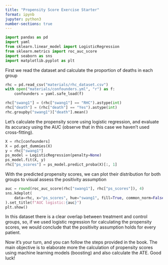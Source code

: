 ```yaml
---
title: "Propensity Score Exercise Starter"
format: ipynb
jupyter: python3
number-sections: true
---
```



```python
import pandas as pd
import yaml
from sklearn.linear_model import LogisticRegression
from sklearn.metrics import roc_auc_score
import seaborn as sns
import matplotlib.pyplot as plt

```


First we read the dataset and calculate the proportion of deaths in each group
```python
rhc = pd.read_csv("materials/rhc_dataset.csv")
with open("materials/confounders.yml", "r") as f:
    confounders = yaml.safe_load(f)

rhc["swang1"] = (rhc["swang1"] == "RHC").astype(int)
rhc["death"] = (rhc["death"] == "Yes").astype(int)
rhc.groupby("swang1")["death"].mean()
```

Let's calculate the propensity score using logistic regression, and evaluate its accuracy using the AUC (observe that in this case we haven't used cross-fitting).
```python
X = rhc[confounders]
X = pd.get_dummies(X)
y = rhc["swang1"]
ps_model = LogisticRegression(penalty=None)
ps_model.fit(X, y)
rhc["ps_scores"] = ps_model.predict_proba(X)[:, 1]
```


With the predicted propensity scores, we can plot their distribution for both groups to visual assess the positivity assumption
```python
auc = round(roc_auc_score(rhc["swang1"], rhc["ps_scores"]), 4)
sns.kdeplot(
    data=rhc, x="ps_scores", hue="swang1", fill=True, common_norm=False, alpha=0.4
).set_title(f"AUC logistic:{auc}")
plt.show()
```

In this dataset there is a clear overlap between treatment and control groups, so, if we used logistic regression for calculating the propensity scores, we would conclude that the positivity assumption holds for every patient.

Now it's your turn, and you can follow the steps provided in the book. The main objective is to elaborate more the calculation of propensity scores using machine learning models (boosting) and also calculate the ATE. Good luck!
